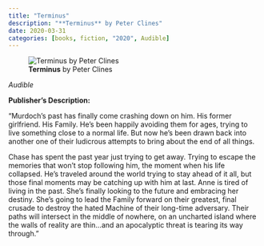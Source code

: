 ```yaml
---
title: "Terminus"
description: "**Terminus** by Peter Clines"
date: 2020-03-31
categories: [books, fiction, "2020", Audible]
---
```

![**Terminus** by Peter Clines](terminus.jpg){fig-align="left"}

*Audible*

**Publisher's Description:**

"Murdoch’s past has finally come crashing down on him. His former girlfriend. His Family. He’s been happily avoiding them for ages, trying to live something close to a normal life. But now he’s been drawn back into another one of their ludicrous attempts to bring about the end of all things.

Chase has spent the past year just trying to get away. Trying to escape the memories that won’t stop following him, the moment when his life collapsed. He’s traveled around the world trying to stay ahead of it all, but those final moments may be catching up with him at last.
Anne is tired of living in the past. She’s finally looking to the future and embracing her destiny. She’s going to lead the Family forward on their greatest, final crusade to destroy the hated Machine of their long-time adversary.
Their paths will intersect in the middle of nowhere, on an uncharted island where the walls of reality are thin...and an apocalyptic threat is tearing its way through."
